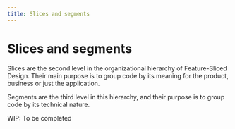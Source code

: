 ```yaml
---
title: Slices and segments
---
```


# Slices and segments

Slices are the second level in the organizational hierarchy of Feature-Sliced Design. Their main purpose is to group code by its meaning for the product, business or just the application.

Segments are the third level in this hierarchy, and their purpose is to group code by its technical nature.

WIP: To be completed
